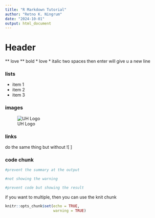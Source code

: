 ```yaml
---
title: "R Markdown Tutorial"
author: "Retno K. Ningrum"
date: "2024-10-01"
output: html_document
---
```


# Header 
** love ** bold
* love * italic
two spaces then enter will give u a new line   

### lists
- item 1
- item 2
- item 3

### images 
![UH Logo](add the link of the images here)

### links  
do the same thing but without ![  ]

### code chunk
```r
#prevent the summary at the output
```

```r
#not showing the warning
```

```r
#prevent code but showing the result
```

if you want to multiple, then you can use the knit chunk
```r
knitr::opts_chunk$set(echo = TRUE,
                      warning = TRUE)
```

